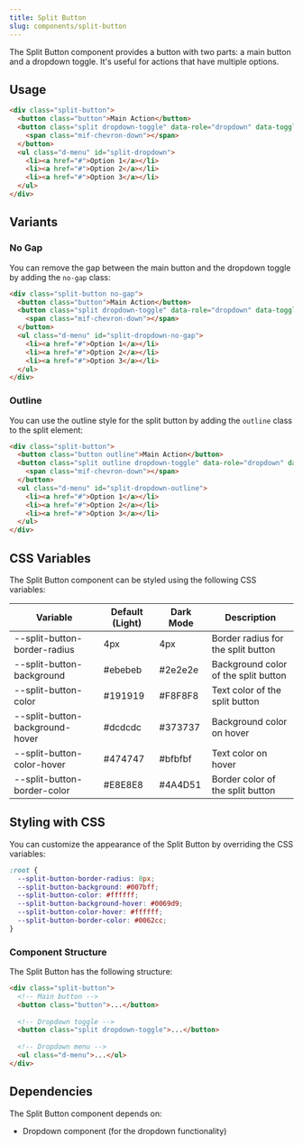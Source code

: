 ```yaml
---
title: Split Button
slug: components/split-button
---
```


The Split Button component provides a button with two parts: a main button and a dropdown toggle. It's useful for actions that have multiple options.

## Usage

```html
<div class="split-button">
  <button class="button">Main Action</button>
  <button class="split dropdown-toggle" data-role="dropdown" data-toggle-element="#split-dropdown">
    <span class="mif-chevron-down"></span>
  </button>
  <ul class="d-menu" id="split-dropdown">
    <li><a href="#">Option 1</a></li>
    <li><a href="#">Option 2</a></li>
    <li><a href="#">Option 3</a></li>
  </ul>
</div>
```

## Variants

### No Gap

You can remove the gap between the main button and the dropdown toggle by adding the `no-gap` class:

```html
<div class="split-button no-gap">
  <button class="button">Main Action</button>
  <button class="split dropdown-toggle" data-role="dropdown" data-toggle-element="#split-dropdown-no-gap">
    <span class="mif-chevron-down"></span>
  </button>
  <ul class="d-menu" id="split-dropdown-no-gap">
    <li><a href="#">Option 1</a></li>
    <li><a href="#">Option 2</a></li>
    <li><a href="#">Option 3</a></li>
  </ul>
</div>
```

### Outline

You can use the outline style for the split button by adding the `outline` class to the split element:

```html
<div class="split-button">
  <button class="button outline">Main Action</button>
  <button class="split outline dropdown-toggle" data-role="dropdown" data-toggle-element="#split-dropdown-outline">
    <span class="mif-chevron-down"></span>
  </button>
  <ul class="d-menu" id="split-dropdown-outline">
    <li><a href="#">Option 1</a></li>
    <li><a href="#">Option 2</a></li>
    <li><a href="#">Option 3</a></li>
  </ul>
</div>
```

## CSS Variables

The Split Button component can be styled using the following CSS variables:

| Variable | Default (Light) | Dark Mode | Description |
| -------- | --------------- | --------- | ----------- |
| --split-button-border-radius | 4px | 4px | Border radius for the split button |
| --split-button-background | #ebebeb | #2e2e2e | Background color of the split button |
| --split-button-color | #191919 | #F8F8F8 | Text color of the split button |
| --split-button-background-hover | #dcdcdc | #373737 | Background color on hover |
| --split-button-color-hover | #474747 | #bfbfbf | Text color on hover |
| --split-button-border-color | #E8E8E8 | #4A4D51 | Border color of the split button |

## Styling with CSS

You can customize the appearance of the Split Button by overriding the CSS variables:

```css
:root {
  --split-button-border-radius: 8px;
  --split-button-background: #007bff;
  --split-button-color: #ffffff;
  --split-button-background-hover: #0069d9;
  --split-button-color-hover: #ffffff;
  --split-button-border-color: #0062cc;
}
```

### Component Structure

The Split Button has the following structure:

```html
<div class="split-button">
  <!-- Main button -->
  <button class="button">...</button>
  
  <!-- Dropdown toggle -->
  <button class="split dropdown-toggle">...</button>
  
  <!-- Dropdown menu -->
  <ul class="d-menu">...</ul>
</div>
```

## Dependencies

The Split Button component depends on:
- Dropdown component (for the dropdown functionality)